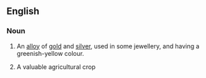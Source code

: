 ==English==

===Noun===
{{en-noun|-}}

# An [[alloy]] of [[gold]] and [[silver]], used in some jewellery, and having a greenish-yellow colour.
#: {{synonyms|en|electrum}}
# {{lb|en|informal}} A valuable agricultural crop